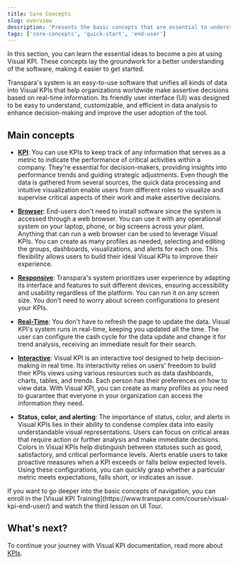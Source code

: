 ```yaml
---
title: Core Concepts
slug: overview
description: 'Presents the basic concepts that are essential to understand the Transpara product.'
tags: ['core-concepts', 'quick-start', 'end-user']
---
```


In this section, you can learn the essential ideas to become a pro at using Visual KPI. These concepts lay the groundwork for a better understanding of the software, making it easier to get started.

Transpara's system is an easy-to-use software that unifies all kinds of data into Visual KPIs that help organizations worldwide make assertive decisions based on real-time information. Its friendly user interface (UI) was designed to be easy to understand, customizable, and efficient in data analysis to enhance decision-making and improve the user adoption of the tool.

## Main concepts

- **[KPI](/end-user/core-concepts/kpi)**: You can use KPIs to keep track of any information that serves as a metric to indicate the performance of critical activities within a company. They're essential for decision-makers, providing insights into performance trends and guiding strategic adjustments. Even though the data is gathered from several sources, the quick data processing and intuitive visualization enable users from different roles to visualize and supervise critical aspects of their work and make assertive decisions.

- **[Browser](/end-user/core-concepts/browser)**: End-users don't need to install software since the system is accessed through a web browser. You can use it with any operational system on your laptop, phone, or big screens across your plant. Anything that can run a web browser can be used to leverage Visual KPIs. You can create as many profiles as needed, selecting and editing the groups, dashboards, visualizations, and alerts for each one. This flexibility allows users to build their ideal Visual KPIs to improve their experience.

- **[Responsive](/end-user/core-concepts/responsive)**: Transpara's system prioritizes user experience by adapting its interface and features to suit different devices, ensuring accessibility and usability regardless of the platform. You can run it on any screen size. You don't need to worry about screen configurations to present your KPIs.

- **[Real-Time](/end-user/core-concepts/real-time)**: You don't have to refresh the page to update the data. Visual KPI's system runs in real-time, keeping you updated all the time. The user can configure the cash cycle for the data update and change it for trend analysis, receiving an immediate result for their search.

- **[Interactive](/end-user/core-concepts/interactive)**: Visual KPI is an interactive tool designed to help decision-making in real time. Its interactivity relies on users' freedom to build their KPIs views using various resources such as data dashboards, charts, tables, and trends. Each person has their preferences on how to view data. With Visual KPI, you can create as many profiles as you need to guarantee that everyone in your organization can access the information they need.

- **Status, color, and alerting**: The importance of status, color, and alerts in Visual KPIs lies in their ability to condense complex data into easily understandable visual representations. Users can focus on critical areas that require action or further analysis and make immediate decisions. Colors in Visual KPIs help distinguish between statuses such as good, satisfactory, and critical performance levels. Alerts enable users to take proactive measures when a KPI exceeds or falls below expected levels. Using these configurations, you can quickly grasp whether a particular metric meets expectations, falls short, or indicates an issue.

<Callout type="training" title="Video Training">
If you want to go deeper into the basic concepts of navigation, you can enroll in the [Visual KPI Training](https://www.transpara.com/course/visual-kpi-end-user/) and watch the third lesson on UI Tour.
</Callout>

## What's next?

To continue your journey with Visual KPI documentation, read more about [KPIs](/end-user/core-concepts/kpi).